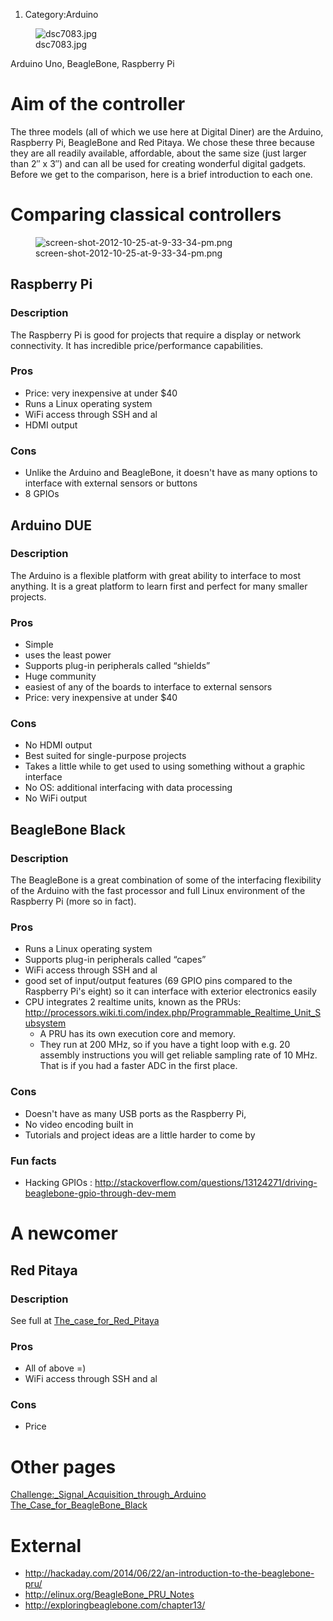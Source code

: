 # Category:Arduino


[[File:dsc7083.jpg]]

Arduino Uno, BeagleBone, Raspberry Pi



= Aim of the controller =

The three models (all of which we use here at Digital Diner) are the Arduino, Raspberry Pi, BeagleBone and Red Pitaya. We chose these three because they are all readily available, affordable, about the same size (just larger than 2″ x 3″) and can all be used for creating wonderful digital gadgets. Before we get to the comparison, here is a brief introduction to each one.


= Comparing classical controllers =

[[File:screen-shot-2012-10-25-at-9-33-34-pm.png]]

== Raspberry Pi ==
===Description===
The Raspberry Pi is good for projects that require a display or network connectivity. It has incredible price/performance capabilities.
===Pros===
*Price: very inexpensive at under $40
*Runs a Linux operating system
*WiFi access through SSH and al
*HDMI output
===Cons===
*Unlike the Arduino and BeagleBone, it doesn't have as many options to interface with external sensors or buttons
*8 GPIOs
== Arduino DUE ==
===Description===
The Arduino is a flexible platform with great ability to interface to most anything. It is a great platform to learn first and perfect for many smaller projects.
===Pros===
*Simple
*uses the least power 
*Supports plug-in peripherals called “shields” 
*Huge community
*easiest of any of the boards to interface to external sensors
*Price: very inexpensive at under $40
===Cons===
*No HDMI output
*Best suited for single-purpose projects
*Takes a little while to get used to using something without a graphic interface
*No OS: additional interfacing with data processing 
*No WiFi output
== BeagleBone Black ==
===Description===
The BeagleBone is a great combination of some of the interfacing flexibility of the Arduino with the fast processor and full Linux environment of the Raspberry Pi (more so in fact). 
===Pros===
*Runs a Linux operating system
*Supports plug-in peripherals called “capes” 
*WiFi access through SSH and al
*good set of input/output features (69 GPIO pins compared to the Raspberry Pi's eight) so it can interface with exterior electronics easily
*CPU integrates 2 realtime units, known as the PRUs: http://processors.wiki.ti.com/index.php/Programmable_Realtime_Unit_Subsystem
**A PRU has its own execution core and memory. 
**They run at 200 MHz, so if you have a tight loop with e.g. 20 assembly instructions you will get reliable sampling rate of 10 MHz. That is if you had a faster ADC in the first place.
===Cons===
*Doesn't have as many USB ports as the Raspberry Pi, 
*No video encoding built in
*Tutorials and project ideas are a little harder to come by
=== Fun facts ===
* Hacking GPIOs : http://stackoverflow.com/questions/13124271/driving-beaglebone-gpio-through-dev-mem

= A newcomer =

== Red Pitaya ==
===Description===
See full at [[The_case_for_Red_Pitaya]]

===Pros===
*All of above =)
*WiFi access through SSH and al

===Cons===
*Price

= Other pages =
[[Challenge:_Signal_Acquisition_through_Arduino]]
[[The_Case_for_BeagleBone_Black]]

= External =
*http://hackaday.com/2014/06/22/an-introduction-to-the-beaglebone-pru/
*http://elinux.org/BeagleBone_PRU_Notes
*http://exploringbeaglebone.com/chapter13/